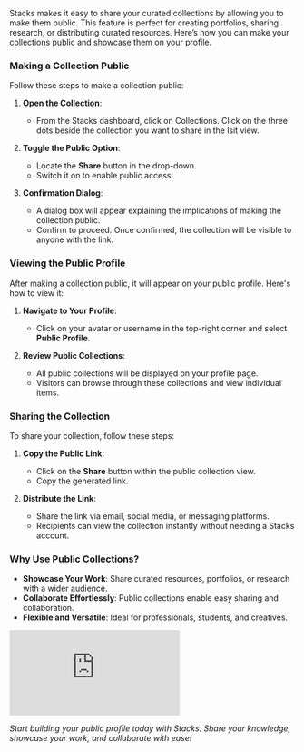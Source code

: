 Stacks makes it easy to share your curated collections by allowing you to make them public. This feature is perfect for creating portfolios, sharing research, or distributing curated resources. Here’s how you can make your collections public and showcase them on your profile.

### Making a Collection Public

Follow these steps to make a collection public:

1. **Open the Collection**:  
   - From the Stacks dashboard, click on Collections. Click on the three dots beside the collection you want to share in the lsit view.

2. **Toggle the Public Option**:  
   - Locate the **Share** button in the drop-down.  
   - Switch it on to enable public access.

3. **Confirmation Dialog**:  
   - A dialog box will appear explaining the implications of making the collection public.  
   - Confirm to proceed. Once confirmed, the collection will be visible to anyone with the link.

### Viewing the Public Profile

After making a collection public, it will appear on your public profile. Here's how to view it:

1. **Navigate to Your Profile**:  
   - Click on your avatar or username in the top-right corner and select **Public Profile**.  

2. **Review Public Collections**:  
   - All public collections will be displayed on your profile page.  
   - Visitors can browse through these collections and view individual items.

### Sharing the Collection

To share your collection, follow these steps:

1. **Copy the Public Link**:  
   - Click on the **Share** button within the public collection view.  
   - Copy the generated link.

2. **Distribute the Link**:  
   - Share the link via email, social media, or messaging platforms.
   - Recipients can view the collection instantly without needing a Stacks account.

### Why Use Public Collections?

- **Showcase Your Work**: Share curated resources, portfolios, or research with a wider audience.  
- **Collaborate Effortlessly**: Public collections enable easy sharing and collaboration.  
- **Flexible and Versatile**: Ideal for professionals, students, and creatives.

<iframe class="w-full aspect-video" src="https://www.youtube.com/embed/brmLQiv4zCM?si=xyLYNAcysCBuQj_X" title="YouTube video player" frameborder="0" allow="accelerometer; autoplay; clipboard-write; encrypted-media; gyroscope; picture-in-picture; web-share" referrerpolicy="strict-origin-when-cross-origin" allowfullscreen></iframe>

*Start building your public profile today with Stacks. Share your knowledge, showcase your work, and collaborate with ease!*
